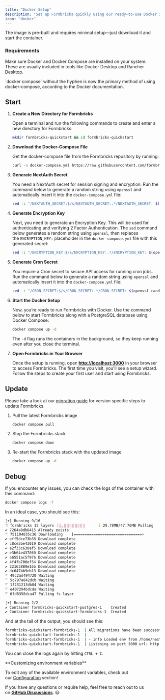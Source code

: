 ```yaml
---
title: "Docker Setup"
description: "Set up Formbricks quickly using our ready-to-use Docker image."
icon: "docker"
---
```


The image is pre-built and requires minimal setup—just download it and start the container.

### Requirements

Make sure Docker and Docker Compose are installed on your system. These are usually included in tools like Docker Desktop and Rancher Desktop.

<Note>
  `docker compose` without the hyphen is now the primary method of using docker-compose, according to the Docker documentation.
</Note>

## Start

1. **Create a New Directory for Formbricks**

   Open a terminal and run the following commands to create and enter a new directory for Formbricks:

   ```bash
   mkdir formbricks-quickstart && cd formbricks-quickstart
   ```

1. **Download the Docker-Compose File**

   Get the docker-compose file from the Formbricks repository by running:

   ```bash
   curl -o docker-compose.yml https://raw.githubusercontent.com/formbricks/formbricks/main/docker/docker-compose.yml
   ```

1. **Generate NextAuth Secret**

   You need a NextAuth secret for session signing and encryption. Run the command below to generate a random string using `openssl` and automatically insert it into the `docker-compose.yml` file:

   ```bash
   sed -i "/NEXTAUTH_SECRET:$/s/NEXTAUTH_SECRET:.*/NEXTAUTH_SECRET: $(openssl rand -hex 32)/" docker-compose.yml
   ```

1. **Generate Encryption Key**

   Next, you need to generate an Encryption Key. This will be used for authenticating and verifying 2 Factor Authentication. The `sed` command below generates a random string using `openssl`, then replaces the `ENCRYPTION_KEY:` placeholder in the `docker-compose.yml` file with this generated secret:

   ```bash
   sed -i "/ENCRYPTION_KEY:$/s/ENCRYPTION_KEY:.*/ENCRYPTION_KEY: $(openssl rand -hex 32)/" docker-compose.yml
   ```

1. **Generate Cron Secret**

   You require a Cron secret to secure API access for running cron jobs. Run the command below to generate a random string using `openssl` and automatically insert it into the `docker-compose.yml` file:

   ```bash
   sed -i "/CRON_SECRET:$/s/CRON_SECRET:.*/CRON_SECRET: $(openssl rand -hex 32)/" docker-compose.yml
   ```

1. **Start the Docker Setup**

   Now, you’re ready to run Formbricks with Docker. Use the command below to start Formbricks along with a PostgreSQL database using Docker Compose:

   ```bash
   docker compose up -d
   ```

   The `-d` flag runs the containers in the background, so they keep running even after you close the terminal.

1. **Open Formbricks in Your Browser**

   Once the setup is running, open [**http://localhost:3000**](http://localhost:3000) in your browser to access Formbricks. The first time you visit, you'll see a setup wizard. Follow the steps to create your first user and start using Formbricks.

## Update

Please take a look at our [migration guide](/self-hosting/advanced/migration) for version specific steps to update Formbricks.

1. Pull the latest Formbricks image

   ```bash
   docker compose pull
   ```

1. Stop the Formbricks stack

   ```bash
   docker compose down
   ```

1. Re-start the Formbricks stack with the updated image

   ```bash
   docker compose up -d
   ```

## Debug

If you encounter any issues, you can check the logs of the container with this command:

```bash
docker compose logs -f
```

In an ideal case, you should see this:

```bash
[+] Running 9/16
⠹ formbricks 15 layers [⣿⣤⣿⣿⣿⣿⣿⣿⣿⣿⠀⠀⠀⠀⠀] 29.78MB/47.76MB Pulling                                                           13.3s
✔ 7264a8db6415 Already exists                                                                                                 0.0s
⠋ 751194035c36 Downloading    [===============================>                   ]  29.78MB/47.76...                         8.1s
✔ eff5dce73b38 Download complete                                                                                              1.7s
✔ c8ce5be43019 Download complete                                                                                              1.2s
✔ a2f33c630af5 Download complete                                                                                              5.1s
✔ e3b64e437860 Download complete                                                                                              3.3s
✔ a6551ac5f976 Download complete                                                                                              4.9s
✔ 4f4fb700ef54 Download complete                                                                                              6.0s
✔ 22163889e16b Download complete                                                                                              6.7s
✔ dc647bb9eb13 Download complete                                                                                              7.8s
⠋ 49c2ad494720 Waiting                                                                                                        8.1s
⠋ 5c797a842dcb Waiting                                                                                                        8.1s
⠋ 1f231213db04 Waiting                                                                                                        8.1s
⠋ e407294bdcda Waiting                                                                                                        8.1s
⠋ 6fd8358dca47 Pulling fs layer                                                                                               8.1s

[+] Running 2/2
✔ Container formbricks-quickstart-postgres-1    Created                                                                       0.0s
✔ Container formbricks-quickstart-formbricks-1  Created                                                                       0.0s
```

And at the tail of the output, you should see this:

```bash
formbricks-quickstart-formbricks-1  | All migrations have been successfully applied.
formbricks-quickstart-formbricks-1  |
formbricks-quickstart-formbricks-1  | - info Loaded env from /home/nextjs/apps/web/.env
formbricks-quickstart-formbricks-1  | Listening on port 3000 url: http://<random-string>:3000
```

You can close the logs again by hitting `CTRL + C`.

<Note>
  **Customizing environment variables**

  To edit any of the available environment variables, check out our [Configuration](/self-hosting/configuration/environment-variables) section!
</Note>

If you have any questions or require help, feel free to reach out to us on [**GitHub Discussions**](https://github.com/formbricks/formbricks/discussions). 😃
